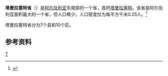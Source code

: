 {{Infobox Algerian Province 
 |capital                =塔曼拉塞特
 |name                   =  塔曼拉塞特省<br />{{lang|ar|ولاية تمنراس|}}
 |area                   =556,000
 |arank                   =第1位  
 |oos                  =   1 E9 m²
 |image                    = DZ-11 (2019).svg
 |imgsize                = 300
 |pop                    =137,175
 |prank                  =第45位
 |den                    = 
 |creation               = 
 |districts              = 7
 |municipalities         = 10
 |dial                   = 029
 |code                   =11
|}}
'''塔曼拉塞特省'''（{{lang-ar|ولاية تمنراس|}}）是[[阿尔及利亚|阿尔及利亚]]东南部的一个省，首府[[塔曼拉塞特|塔曼拉塞特]]。该省是阿尔及利亚面积最大的一个省，但人口稀少，人口密度仅为每平方千米0.25人。<ref>{{cite web|url=http://www.statoids.com/udz.html|title=Statoids: Provinces of Algeria|publisher=[[Statoids|Statoids]]|date=2006年1月9日|accessdate=2007-09-29|archive-date=2007-09-27|archive-url=https://web.archive.org/web/20070927202800/http://www.statoids.com/udz.html|dead-url=no}}</ref>

塔曼拉塞特省分为7个县和10个区。

==参考资料==
{{reflist}}
{{coord|display=title}}
{{Algeria-geo-stub}}
{{阿尔及利亚省份}}

[[Category:阿尔及利亚省份|T]]